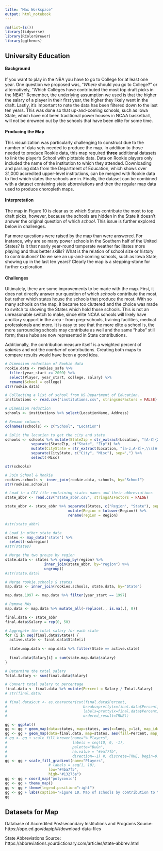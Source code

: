 ```yaml
---
title: "Max Workspace"
output: html_notebook
---
```



```r
rm(list=ls())
library(tidyverse)
library(RColorBrewer)
library(ggthemes)
```

## University Education

#### Background

If you want to play in the NBA you have to go to College for at least one year.  One question we proposed was, "<i>Where</i> should you go to College?" or alternatively, "Which Colleges have contributed the most top draft picks in the NBA?"  Remember, the underlying assumption we used is that the higher the salary of a player in their first year, the higher they likely went in the draft.  Lastly, it's important to note the data has been filtered down to the last ten years.  This was done so that up-and-coming schools, such as Iowa State, which have not been traditional power houses in NCAA basketball, will not be drowned out by the schools that have been elite for some time.

#### Producing the Map

This visualization was particularly challenging to construct due to the number of data sets needed to produce the map.  In addition to those needed to produce Rookie data, this map required **three** additional datasets to link the player's School with plottable data.  Data on Rookie players only included the name of the institution to which they attended.  Downloading and parsing data from the Department of Education, which shows over 31,000 accredited upper-level institutions, can be merged with Rookie data to find which states the schools are in.  Finally, the dataset can be combined with a dataset containing state abbreviations and then the regular map data used to produce choropleth maps.

#### Interpretation

The map in Figure 10 is clear as to which States contribute the most to top draft picks, however, because the schools are hidden in the State it doesn't answer the original question of which *school*.  This issue is further explored below in challenges.  

Far more questions were raised by the map than were answered.  For instance, why are so many power schools in the Southern half of the United States?  Is it that nearly year-round temperate weather facilitates more playing and thus better skills?  What is the relation of school size or history to contributions?  Do we see an up-and-coming schools, such as Iowa State, showing up in the last ten years?  Clearly the map is a stepping-stone for further exploration.  

#### Challenges

Ultimately, there are some improvements to be made with the map.  First, it does not directly answer our question of which *schools* contribute the most, but rather which states house the schools that produce the most.  With so many schools on the map, it became too cluttered and the choice was made to switch to showing the States which hold those schools.  This is not an unreasonable switch to make, since elite NCAA schools will likely have ancillary support in the area - from prep-schools, training facilities, medical professionals and more.  It is easy to see that the more elite a school is, the more surrounding schools may contribute as well and the same "hubs" still form; these hubs are now represented in State contributions.

Additionally, the contribution measure itself is a weighted percent of *salaries* and not the *number* of contributions.  Creating both maps to compare results would have been a good idea.


```r
# Dimension reduction of Rookie data
rookie.data <- rookies_safe %>% 
  filter(year_start >= 2009) %>%
  select(Player, year_start, college, salary) %>%
  rename(School = college)
str(rookie.data)
```


```r
# Collecting a list of school from US Department of Education.
institutions <- read.csv("institutions.csv", stringsAsFactors = FALSE)

# Dimension reduction
schools <- institutions %>% select(LocationName, Address)

# Rename columns
colnames(schools) <- c("School", "Location")

# Split the location to get the city and state
schools <- schools %>% mutate(StateZip = str_extract(Location, "[A-Z]{2}\\s\\d{5}")) %>%
            separate(StateZip, c("State", "Zip")) %>%
            mutate(CityState = str_extract(Location, "[a-z,A-Z]+,\\s[A-Z]{2}")) %>%
            separate(CityState, c("City", "Misc"), sep=",") %>%
            select(-Misc)

str(schools)

```


```r
# Join School & Rookie
rookies.schools <- inner_join(rookie.data, schools, by="School")
str(rookies.schools)
```


```r
# Load in a CSV file containing states names and their abbreviations
state_abbr <- read.csv("state_abbr.csv", stringsAsFactors = FALSE)

state_abbr <- state_abbr %>% separate(States, c("Region", "State"), sep=" - ") %>%
                             mutate(Region = tolower(Region)) %>%
                             rename(region = Region) 

#str(state_abbr)

# Load in other state data
states <- map_data('state') %>%
  select(-subregion)
#str(states)

# Merge the two groups by region
state.data <- states %>% group_by(region) %>%
                  inner_join(state_abbr, by="region") %>%
                  ungroup()
#str(state.data)

# Merge rookie.schools & states
map.data <- inner_join(rookies.schools, state.data, by="State")

map.data.1997 <- map.data %>% filter(year_start == 1997)
```


```r
# Remove NAs
map.data <- map.data %>% mutate_all(~replace(., is.na(.), 0)) 

final.data <- state_abbr
final.data$Salary = rep(0, 50)

# Aggregate the total salary for each state
for (i in seq(final.data$State)) {
  active.state <- final.data$State[i]
  
  state.map.data <- map.data %>% filter(State == active.state)    
  
  final.data$Salary[i] = sum(state.map.data$salary)
}

# Determine the total salary
Total.Salary <- sum(final.data$Salary)

# Convert total salary to percentage
final.data <- final.data %>% mutate(Percent = Salary / Total.Salary)
# str(final.data)

# final.data$cut <- as.character(cut(final.data$Percent,
#                                   breaks=pretty(x=final.data$Percent, n=10),
#                                   labels=pretty(x=final.data$Percent, n=10)[-1],
#                                   ordered_result=TRUE))

gg <- ggplot()
gg <- gg + geom_map(data=states, map=states, aes(x=long, y=lat, map_id=region), color="white", size=0.15, fill=NA)
gg <- gg + geom_map(data=final.data, map=states, aes(fill=Percent, map_id=region), color="white", size=0.15)
# gg <- gg + scale_fill_brewer(name="% Players",
#                              labels = seq(10, 0, -1),
#                              palette="BuGn",
#                              na.value = "#eaf7fb",
#                              direction=-1) #, discrete=TRUE, begin=0.1, end=0.9
gg <- gg + scale_fill_gradient(name="Players",
                    # labels = seq(1, 10),
                    low="#4ba7f5", 
                    high="#13273a")
gg <- gg + coord_map("polyconic")
gg <- gg + theme_map()
gg <- gg + theme(legend.position="right")
gg <- gg + labs(caption="Figure 10. Map of schools by contribution to top NBA draft picks.")
gg
```

## Datasets for Map
Database of Accredited Postsecondary Institutions and Programs
Source: https://ope.ed.gov/dapip/#/download-data-files

State Abbreviations
Source:  https://abbreviations.yourdictionary.com/articles/state-abbrev.html